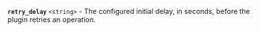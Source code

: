 <a id="retry_delay-response" />

**`retry_delay`** `<string>` - The configured initial delay, in seconds, before
the plugin retries an operation.
